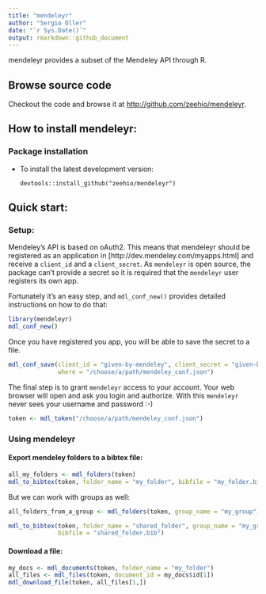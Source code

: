 ```yaml
---
title: "mendeleyr"
author: "Sergio Oller"
date: "`r Sys.Date()`"
output: rmarkdown::github_document
---
```


mendeleyr provides a subset of the Mendeley API through R.

## Browse source code

Checkout the code and browse it at
[http://github.com/zeehio/mendeleyr](http://github.com/zeehio/mendeleyr).

## How to install mendeleyr:

### Package installation

* To install the latest development version: 

    ```
    devtools::install_github("zeehio/mendeleyr")
    ```

## Quick start:

### Setup:

Mendeley's API is based on oAuth2. This means that mendeleyr should be registered
as an application in [http://dev.mendeley.com/myapps.html] and receive a `client_id`
and a `client_secret`. As `mendeleyr` is open source, the package can't provide
a secret so it is required that the `mendeleyr` user registers its own app.

Fortunately it's an easy step, and `mdl_conf_new()` provides detailed instructions on
how to do that:

```r
library(mendeleyr)
mdl_conf_new()
```

Once you have registered you app, you will be able to save the secret to a file.

```r
mdl_conf_save(client_id = "given-by-mendeley", client_secret = "given-by-mendeley",
              where = "/choose/a/path/mendeley_conf.json")
```

The final step is to grant `mendeleyr` access to your account. Your web browser
will open and ask you login and authorize. With this `mendeleyr` never sees your
username and password :-)

```r
token <- mdl_token("/choose/a/path/mendeley_conf.json")
```

### Using mendeleyr



#### Export mendeley folders to a bibtex file:

```r
all_my_folders <- mdl_folders(token)
mdl_to_bibtex(token, folder_name = "my_folder", bibfile = "my_folder.bib")
```

But we can work with groups as well:

```r
all_folders_from_a_group <- mdl_folders(token, group_name = "my_group")

mdl_to_bibtex(token, folder_name = "shared_folder", group_name = "my_group",
              bibfile = "shared_folder.bib")
```

#### Download a file:

```r
my_docs <- mdl_documents(token, folder_name = "my_folder")
all_files <- mdl_files(token, document_id = my_docs$id[1])
mdl_download_file(token, all_files[1,])
```


